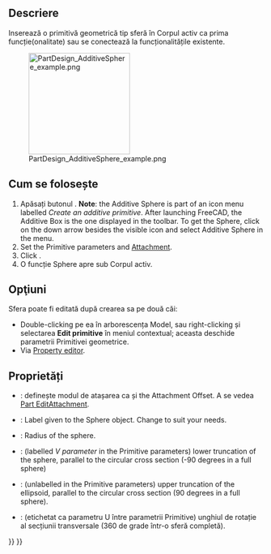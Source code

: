 <languages/>

{{Docnav
|[[PartDesign_AdditiveCylinder|Additive cylinder]]
|[[PartDesign_AdditiveCone|Additive cone]]
|[[PartDesign_Workbench|PartDesign]]
|IconL=PartDesign_AdditiveCylinder.svg
|IconR=PartDesign_AdditiveCone.svg
|IconC=Workbench_PartDesign.svg
}}

<div class="mw-translate-fuzzy">
{{GuiCommand|Name=PartDesign AdditiveSphere|Workbenches=[[PartDesign Workbench|PartDesign]]|MenuLocation=Part Design → Create an additive primitive → Additive Sphere|Shortcut=None|SeeAlso=[[PartDesign CompPrimitiveAdditive]]}}
</div>

<span id="Description"></span>
==Descriere==

Inserează o primitivă geometrică tip sferă în Corpul activ ca prima funcție(onalitate) sau se conectează la funcționalitățile  existente.

[[File:PartDesign_AdditiveSphere_example.png|200px]]

<span id="Usage"></span>
<div class="mw-translate-fuzzy">
== Cum se folosește ==
</div>

<div class="mw-translate-fuzzy">
# Apăsați butonul {{KEY|[[Image:PartDesign AdditiveSphere.png|24px]] '''Additive Sphere'''}}. '''Note''': the Additive Sphere is part of an icon menu labelled ''Create an additive primitive''. After launching FreeCAD, the Additive Box is the one displayed in the toolbar. To get the Sphere, click on the down arrow besides the visible icon and select Additive Sphere in the menu.
# Set the Primitive parameters and [[Part_EditAttachment|Attachment]].
# Click {{KEY|OK}}.
# O funcție Sphere apre sub Corpul activ.
</div>

<span id="Options"></span>
== Opţiuni ==

<div class="mw-translate-fuzzy">
Sfera poate fi editată după crearea sa pe două căi:
* Double-clicking pe ea în arborescența Model, sau right-clicking și selectarea '''Edit primitive''' în meniul contextual; aceasta deschide parametrii Primitivei geometrice.
* Via [[Property editor]].
</div>

<span id="Properties"></span>
==Proprietăți==

<div class="mw-translate-fuzzy">
* {{PropertyData|Attachment}}: definește modul de atașarea ca și the Attachment Offset. A se vedea [[Part EditAttachment]].
* {{PropertyData|Label}}: Label given to the Sphere object. Change to suit your needs.
* {{PropertyData|Radius}}: Radius of the sphere.
* {{PropertyData|Angle1}}: (labelled ''V parameter'' in the Primitive parameters) lower truncation of the sphere, parallel to the circular cross section (-90 degrees in a full sphere)
* {{PropertyData|Angle2}}: (unlabelled in the Primitive parameters) upper truncation of the ellipsoid, parallel to the circular cross section (90 degrees in a full sphere).
* {{PropertyData|Angle3}}: (etichetat ca parametru U între parametrii Primitive) unghiul de rotație al secțiunii transversale (360 de grade într-o sferă completă).
</div>


{{Docnav
|[[PartDesign_AdditiveCylinder|Additive cylinder]]
|[[PartDesign_AdditiveCone|Additive cone]]
|[[PartDesign_Workbench|PartDesign]]
|IconL=PartDesign_AdditiveCylinder.svg
|IconR=PartDesign_AdditiveCone.svg
|IconC=Workbench_PartDesign.svg
}}

{{PartDesign_Tools_navi{{#translation:}}}}
{{Userdocnavi{{#translation:}}}}